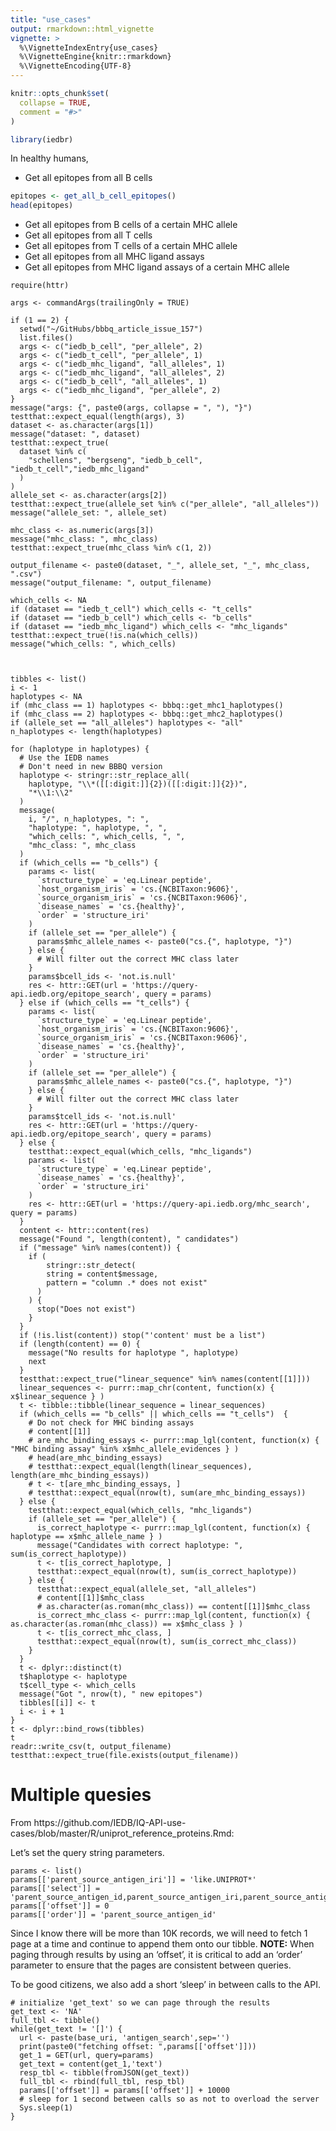 ```yaml
---
title: "use_cases"
output: rmarkdown::html_vignette
vignette: >
  %\VignetteIndexEntry{use_cases}
  %\VignetteEngine{knitr::rmarkdown}
  %\VignetteEncoding{UTF-8}
---
```


```r
knitr::opts_chunk$set(
  collapse = TRUE,
  comment = "#>"
)
```

```r
library(iedbr)
```

In healthy humans, 

 * Get all epitopes from all B cells

```r
epitopes <- get_all_b_cell_epitopes() 
head(epitopes)
```

 * Get all epitopes from B cells of a certain MHC allele
 * Get all epitopes from all T cells
 * Get all epitopes from T cells of a certain MHC allele
 * Get all epitopes from all MHC ligand assays
 * Get all epitopes from MHC ligand assays of a certain MHC allele

```
require(httr)

args <- commandArgs(trailingOnly = TRUE)

if (1 == 2) {
  setwd("~/GitHubs/bbbq_article_issue_157")
  list.files()
  args <- c("iedb_b_cell", "per_allele", 2)
  args <- c("iedb_t_cell", "per_allele", 1)
  args <- c("iedb_mhc_ligand", "all_alleles", 1)
  args <- c("iedb_mhc_ligand", "all_alleles", 2)
  args <- c("iedb_b_cell", "all_alleles", 1)
  args <- c("iedb_mhc_ligand", "per_allele", 2)
}
message("args: {", paste0(args, collapse = ", "), "}")
testthat::expect_equal(length(args), 3)
dataset <- as.character(args[1])
message("dataset: ", dataset)
testthat::expect_true(
  dataset %in% c(
    "schellens", "bergseng", "iedb_b_cell", "iedb_t_cell","iedb_mhc_ligand"
  )
)
allele_set <- as.character(args[2])
testthat::expect_true(allele_set %in% c("per_allele", "all_alleles"))
message("allele_set: ", allele_set)

mhc_class <- as.numeric(args[3])
message("mhc_class: ", mhc_class)
testthat::expect_true(mhc_class %in% c(1, 2))

output_filename <- paste0(dataset, "_", allele_set, "_", mhc_class, ".csv")
message("output_filename: ", output_filename)

which_cells <- NA
if (dataset == "iedb_t_cell") which_cells <- "t_cells"
if (dataset == "iedb_b_cell") which_cells <- "b_cells"
if (dataset == "iedb_mhc_ligand") which_cells <- "mhc_ligands"
testthat::expect_true(!is.na(which_cells))
message("which_cells: ", which_cells)


  
tibbles <- list()
i <- 1
haplotypes <- NA
if (mhc_class == 1) haplotypes <- bbbq::get_mhc1_haplotypes()
if (mhc_class == 2) haplotypes <- bbbq::get_mhc2_haplotypes()
if (allele_set == "all_alleles") haplotypes <- "all"
n_haplotypes <- length(haplotypes)

for (haplotype in haplotypes) {
  # Use the IEDB names
  # Don't need in new BBBQ version
  haplotype <- stringr::str_replace_all(
    haplotype, "\\*([[:digit:]]{2})([[:digit:]]{2})", 
    "*\\1:\\2"
  )
  message(
    i, "/", n_haplotypes, ": ",
    "haplotype: ", haplotype, ", ",
    "which_cells: ", which_cells, ", ",
    "mhc_class: ", mhc_class
  )
  if (which_cells == "b_cells") {
    params <- list(
      `structure_type` = 'eq.Linear peptide',
      `host_organism_iris` = 'cs.{NCBITaxon:9606}',
      `source_organism_iris` = 'cs.{NCBITaxon:9606}',
      `disease_names` = 'cs.{healthy}',
      `order` = 'structure_iri'
    )
    if (allele_set == "per_allele") {
      params$mhc_allele_names <- paste0("cs.{", haplotype, "}")
    } else {
      # Will filter out the correct MHC class later
    }
    params$bcell_ids <- 'not.is.null'
    res <- httr::GET(url = 'https://query-api.iedb.org/epitope_search', query = params)
  } else if (which_cells == "t_cells") {
    params <- list(
      `structure_type` = 'eq.Linear peptide',
      `host_organism_iris` = 'cs.{NCBITaxon:9606}',
      `source_organism_iris` = 'cs.{NCBITaxon:9606}',
      `disease_names` = 'cs.{healthy}',
      `order` = 'structure_iri'
    )
    if (allele_set == "per_allele") {
      params$mhc_allele_names <- paste0("cs.{", haplotype, "}")
    } else {
      # Will filter out the correct MHC class later
    }
    params$tcell_ids <- 'not.is.null'
    res <- httr::GET(url = 'https://query-api.iedb.org/epitope_search', query = params)
  } else {
    testthat::expect_equal(which_cells, "mhc_ligands")
    params <- list(
      `structure_type` = 'eq.Linear peptide',
      `disease_names` = 'cs.{healthy}',
      `order` = 'structure_iri'
    )
    res <- httr::GET(url = 'https://query-api.iedb.org/mhc_search', query = params)
  }
  content <- httr::content(res)
  message("Found ", length(content), " candidates")
  if ("message" %in% names(content)) {
    if (
        stringr::str_detect(
        string = content$message,
        pattern = "column .* does not exist"
      )
    ) {
      stop("Does not exist")
    }
  }
  if (!is.list(content)) stop("'content' must be a list")
  if (length(content) == 0) {
    message("No results for haplotype ", haplotype)
    next
  }
  testthat::expect_true("linear_sequence" %in% names(content[[1]]))
  linear_sequences <- purrr::map_chr(content, function(x) { x$linear_sequence } )
  t <- tibble::tibble(linear_sequence = linear_sequences)
  if (which_cells == "b_cells" || which_cells == "t_cells")  {
    # Do not check for MHC binding assays
    # content[[1]]
    # are_mhc_binding_essays <- purrr::map_lgl(content, function(x) { "MHC binding assay" %in% x$mhc_allele_evidences } ) 
    # head(are_mhc_binding_essays)
    # testthat::expect_equal(length(linear_sequences), length(are_mhc_binding_essays))
    # t <- t[are_mhc_binding_essays, ]
    # testthat::expect_equal(nrow(t), sum(are_mhc_binding_essays))
  } else {
    testthat::expect_equal(which_cells, "mhc_ligands")
    if (allele_set == "per_allele") {
      is_correct_haplotype <- purrr::map_lgl(content, function(x) {  haplotype == x$mhc_allele_name } ) 
      message("Candidates with correct haplotype: ", sum(is_correct_haplotype))
      t <- t[is_correct_haplotype, ]
      testthat::expect_equal(nrow(t), sum(is_correct_haplotype))
    } else {
      testthat::expect_equal(allele_set, "all_alleles")
      # content[[1]]$mhc_class
      # as.character(as.roman(mhc_class)) == content[[1]]$mhc_class
      is_correct_mhc_class <- purrr::map_lgl(content, function(x) {  as.character(as.roman(mhc_class)) == x$mhc_class } ) 
      t <- t[is_correct_mhc_class, ]
      testthat::expect_equal(nrow(t), sum(is_correct_mhc_class))
    }
  }
  t <- dplyr::distinct(t)
  t$haplotype <- haplotype 
  t$cell_type <- which_cells 
  message("Got ", nrow(t), " new epitopes")
  tibbles[[i]] <- t
  i <- i + 1
}
t <- dplyr::bind_rows(tibbles)
t
readr::write_csv(t, output_filename)
testthat::expect_true(file.exists(output_filename))
```



# Multiple quesies

From https://github.com/IEDB/IQ-API-use-cases/blob/master/R/uniprot_reference_proteins.Rmd:

Let's set the query string parameters.

```
params <- list()
params[['parent_source_antigen_iri']] = 'like.UNIPROT*'
params[['select']] = 'parent_source_antigen_id,parent_source_antigen_iri,parent_source_antigen_source_org_iri,parent_source_antigen_name'
params[['offset']] = 0
params[['order']] = 'parent_source_antigen_id'
```

Since I know there will be more than 10K records, we will need to fetch 1 page at a time
and continue to append them onto our tibble.  **NOTE:** When paging through results by using an 'offset', it is critical to add an 'order' parameter to ensure that the pages are consistent between queries.

To be good citizens, we also add a short 'sleep' in between calls to the API.
```
# initialize 'get_text' so we can page through the results
get_text <- 'NA'
full_tbl <- tibble()
while(get_text != '[]') {
  url <- paste(base_uri, 'antigen_search',sep='')
  print(paste0("fetching offset: ",params[['offset']]))
  get_1 = GET(url, query=params)
  get_text = content(get_1,'text')
  resp_tbl <- tibble(fromJSON(get_text))
  full_tbl <- rbind(full_tbl, resp_tbl)
  params[['offset']] = params[['offset']] + 10000
  # sleep for 1 second between calls so as not to overload the server
  Sys.sleep(1)
}
```
